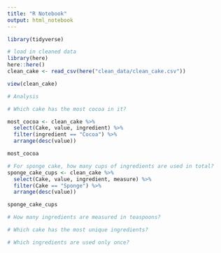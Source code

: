 ```yaml
---
title: "R Notebook"
output: html_notebook
---
```


```r
library(tidyverse)
```

```r
# load in cleaned data
library(here)
here::here()
clean_cake <- read_csv(here("clean_data/clean_cake.csv"))
```

```r
view(clean_cake)
```

```r
# Analysis
```

```r
# Which cake has the most cocoa in it?

most_cocoa <- clean_cake %>%
  select(Cake, value, ingredient) %>%
  filter(ingredient == "Cocoa") %>%
  arrange(desc(value))

most_cocoa
```

```r
# For sponge cake, how many cups of ingredients are used in total?
sponge_cake_cups <- clean_cake %>%
  select(Cake, value, ingredient, measure) %>%
  filter(Cake == "Sponge") %>%
  arrange(desc(value))

sponge_cake_cups
```

```r
# How many ingredients are measured in teaspoons?

```

```r
# Which cake has the most unique ingredients?

```

```r
# Which ingredients are used only once?

```

